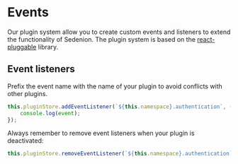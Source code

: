# Events

Our plugin system allow you to create custom events and listeners to extend the functionality of Sedenion. The plugin system is based on the [react-pluggable](https://react-pluggable.github.io/docs/introduction) library.

## Event listeners
Prefix the event name with the name of your plugin to avoid conflicts with other plugins.

```ts
this.pluginStore.addEventListener(`${this.namespace}.authentication`, (event: any) => {
    console.log(event);
});
```

Always remember to remove event listeners when your plugin is deactivated:

```ts
this.pluginStore.removeEventListener(`${this.namespace}.authentication`);
```
